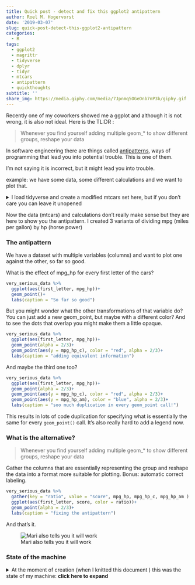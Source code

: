 ```yaml
---
title: Quick post - detect and fix this ggplot2 antipattern
author: Roel M. Hogervorst
date: '2019-03-07'
slug: quick-post-detect-this-ggplot2-antipattern
categories:
  - R
tags:
  - ggplot2
  - magrittr
  - tidyverse
  - dplyr
  - tidyr
  - mtcars
  - antipattern
  - quickthoughts
subtitle: ''
share_img: https://media.giphy.com/media/7Jpnmq5OGeOnb7nP3b/giphy.gif
---
```


Recently one of my coworkers showed me a ggplot and although it is not wrong, it is also not ideal. Here is the TL:DR :

> Whenever you find yourself adding multiple geom_* to show different groups, reshape your data

In software engineering there are things called [antipatterns](https://en.wikipedia.org/wiki/Anti-pattern#Software_engineering "Support wikipedia to save us all"), ways of programming
that lead you into potential trouble. This is one of them.

I'm not saying it is incorrect, but it might lead you into trouble.

example: we have some data, some different calculations and we want to plot that.

<details> <summary> I load tidyverse and create a modified mtcars set here, 
but if you don't care you can leave it unopened </summary>

*Cool how this folds away right? It even works on github markdown, if you want to know how I did this, I explain it [here](https://notes.rmhogervorst.nl/post/2019/02/09/code-folding-github-markdown/)*

```r
library(tidyverse) # I started loading magrittr, ggplot2 and tidyr, and realised
# I needed dplyr too, at some point loading tidyverse is simply easiest.
very_serious_data <- 
  mtcars %>% 
  as_tibble(rownames = "carname") %>% 
  group_by(cyl) %>% 
  mutate(
    mpg_hp = mpg/hp,
    first_letter = str_extract(carname, "^[A-z]"),
    mpg_hp_c = mpg_hp/mean(mpg_hp),# grouped mean
    mpg_hp_am = mpg_hp+ am
    )
```
</details>

Now the data (mtcars) and calculations don't really make sense but they are here to show you the 
antipattern. I created 3 variants of dividing mpg (miles per gallon) by hp (horse power)

### The antipattern
We have a dataset with multiple variables (columns) and want to plot
one against the other, so far so good.

What is the effect of mpg_hp for every first letter of the cars?

```r
very_serious_data %>% 
  ggplot(aes(first_letter, mpg_hp))+
  geom_point()+
  labs(caption = "So far so good")
```

But you might wonder what the other transformations of that variable do?
You can just add a new geom_point, but maybe with a different color?
And to see the dots that overlap you might make them a little opaque.

```r
very_serious_data %>% 
  ggplot(aes(first_letter, mpg_hp))+
  geom_point(alpha = 2/3)+
  geom_point(aes(y = mpg_hp_c), color = "red", alpha = 2/3)+
  labs(caption = "adding equivalent information")
```

And maybe the third one too?

```r
very_serious_data %>% 
  ggplot(aes(first_letter, mpg_hp))+
  geom_point(alpha = 2/3)+
  geom_point(aes(y = mpg_hp_c), color = "red", alpha = 2/3)+
  geom_point(aes(y = mpg_hp_am), color = "blue", alpha = 2/3)+
  labs(caption = "soo much duplication in every geom_point call!")
```

This results in lots of code duplication for specifying what is essentially
the same for every `geom_point()` call. It's also really hard to add a legend
now.

### What is the alternative?

> Whenever you find yourself adding multiple geom_* to show different groups, reshape your data

Gather the columns that are essentially representing the group and reshape 
the data into a format more suitable for plotting. Bonus: automatic correct labeling.

```r
very_serious_data %>% 
  gather(key = "ratio", value = "score", mpg_hp, mpg_hp_c, mpg_hp_am ) %>% 
  ggplot(aes(first_letter, score, color = ratio))+
  geom_point(alpha = 2/3)+
  labs(caption = "fixing the antipattern")
```

And that's it.


![Mari also tells you it will work ](https://media.giphy.com/media/7Jpnmq5OGeOnb7nP3b/giphy.gif)

### State of the machine
<details>
<summary> At the moment of creation (when I knitted this document ) this was the state of my machine: **click here to expand** </summary>

```r
sessioninfo::session_info()
```

</details>


